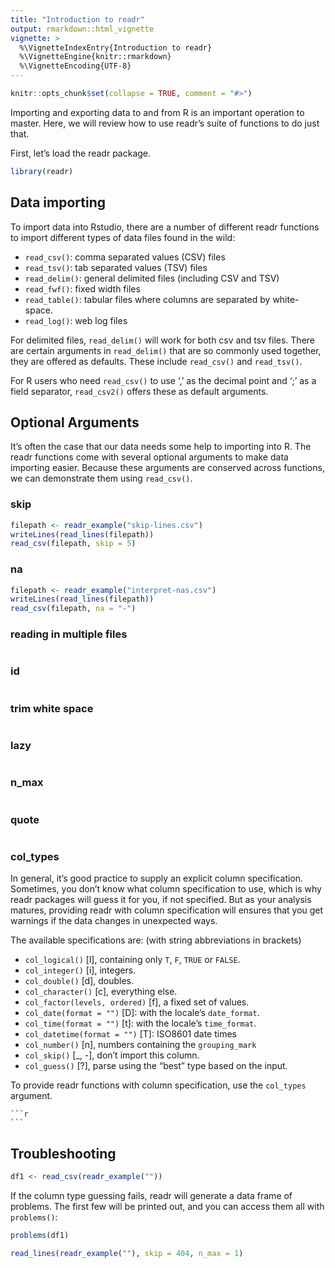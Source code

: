 ```yaml
---
title: "Introduction to readr"
output: rmarkdown::html_vignette
vignette: >
  %\VignetteIndexEntry{Introduction to readr}
  %\VignetteEngine{knitr::rmarkdown}
  %\VignetteEncoding{UTF-8}
---
```


```r
knitr::opts_chunk$set(collapse = TRUE, comment = "#>")
```

Importing and exporting data to and from R is an important operation to master.
Here, we will review how to use readr's suite of functions to do just that.

First, let's load the readr package.

```r
library(readr)
```

## Data importing

To import data into Rstudio, there are a number of different readr functions to import different types of data files found in the wild:

* `read_csv()`: comma separated values (CSV) files
* `read_tsv()`: tab separated values (TSV) files
* `read_delim()`: general delimited files (including CSV and TSV)
* `read_fwf()`: fixed width files
* `read_table()`: tabular files where columns are separated by white-space.
* `read_log()`: web log files

For delimited files, `read_delim()` will work for both csv and tsv files. There are certain arguments in `read_delim()` that are so commonly used together, they are offered as defaults. These include `read_csv()` and `read_tsv()`.

For R users who need `read_csv()` to use ',' as the decimal point and ';' as a field separator, `read_csv2()` offers these as default arguments. 

## Optional Arguments

It's often the case that our data needs some help to importing into R.
The readr functions come with several optional arguments to make data importing easier.
Because these arguments are conserved across functions, we can demonstrate them using `read_csv()`.

### skip


```r
filepath <- readr_example("skip-lines.csv")
writeLines(read_lines(filepath))
read_csv(filepath, skip = 5)
```

### na

```r
filepath <- readr_example("interpret-nas.csv")
writeLines(read_lines(filepath))
read_csv(filepath, na = "-")
```

### reading in multiple files

```r
```

### id

```r
```

### trim white space

```r
```

### lazy

```r
```


### n_max

```r
```

### quote

```r
```



### col_types

In general, it's good practice to supply an explicit column specification.
Sometimes, you don't know what column specification to use, which is why readr packages will guess it for you, if not specified.
But as your analysis matures, providing readr with column specification will ensures that you get warnings if the data changes in unexpected ways.

The available specifications are: (with string abbreviations in brackets)

* `col_logical()` [l], containing only `T`, `F`, `TRUE` or `FALSE`.
* `col_integer()` [i], integers.
* `col_double()` [d], doubles.
* `col_character()` [c], everything else.
* `col_factor(levels, ordered)` [f], a fixed set of values.
* `col_date(format = "")` [D]: with the locale's `date_format`.
* `col_time(format = "")` [t]: with the locale's `time_format`.
* `col_datetime(format = "")` [T]: ISO8601 date times
* `col_number()` [n], numbers containing the `grouping_mark`
* `col_skip()` [_, -], don't import this column.
* `col_guess()` [?], parse using the "best" type based on the input.

To provide readr functions with column specification, use the `col_types` argument.


    ```r

    ```
    
## Troubleshooting

```r
df1 <- read_csv(readr_example(""))
```

If the column type guessing fails, readr will generate a data frame of problems.
The first few will be printed out, and you can access them all with `problems()`:

```r
problems(df1)
```



```r
read_lines(readr_example(""), skip = 404, n_max = 1)
```
